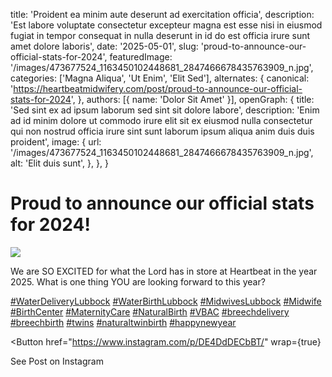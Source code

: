   title: 'Proident ea minim aute deserunt ad exercitation officia',
  description: 'Est labore voluptate consectetur excepteur magna est esse nisi in eiusmod fugiat in tempor consequat in nulla deserunt in id do est officia irure sunt amet dolore laboris',
  date: '2025-05-01',
  slug: 'proud-to-announce-our-official-stats-for-2024',
  featuredImage: '/images/473677524_1163450102448681_2847466678435763909_n.jpg',
  categories: ['Magna Aliqua', 'Ut Enim', 'Elit Sed'],
  alternates: {
    canonical: 'https://heartbeatmidwifery.com/post/proud-to-announce-our-official-stats-for-2024',
  },
  authors: [{ name: 'Dolor Sit Amet' }],
  openGraph: {
    title: 'Sed sint ex ad ipsum laborum sed sint sit dolore labore',
    description: 'Enim ad id minim dolore ut commodo irure elit sit ex eiusmod nulla consectetur qui non nostrud officia irure sint sunt laborum ipsum aliqua anim duis duis proident',
    image: {
      url: '/images/473677524_1163450102448681_2847466678435763909_n.jpg',
      alt: 'Elit duis sunt',
    },
  },
}


# Proud to announce our official stats for 2024!

<Image
  src="/images/473677524_1163450102448681_2847466678435763909_n.jpg"
  size="large"
  wrap={true}
/>

We are SO EXCITED for what the Lord has in store at Heartbeat in the year 2025. What is one thing YOU are looking forward to this year?

[#WaterDeliveryLubbock](https://www.instagram.com/explore/tags/waterdeliverylubbock/) [#WaterBirthLubbock](https://www.instagram.com/explore/tags/waterbirthlubbock/) [#MidwivesLubbock](https://www.instagram.com/explore/tags/midwiveslubbock/) [#Midwife](https://www.instagram.com/explore/tags/midwife/) [#BirthCenter](https://www.instagram.com/explore/tags/birthcenter/) [#MaternityCare](https://www.instagram.com/explore/tags/maternitycare/) [#NaturalBirth](https://www.instagram.com/explore/tags/naturalbirth/) [#VBAC](https://www.instagram.com/explore/tags/vbac/) [#breechdelivery](https://www.instagram.com/explore/tags/breechdelivery/) [#breechbirth](https://www.instagram.com/explore/tags/breechbirth/) [#twins](https://www.instagram.com/explore/tags/twins/) [#naturaltwinbirth](https://www.instagram.com/explore/tags/naturaltwinbirth/) [#happynewyear](https://www.instagram.com/explore/tags/happynewyear/)

<Button
  href="https://www.instagram.com/p/DE4DdDECbBT/"
  wrap={true}
>
  See Post on Instagram
</Button>
